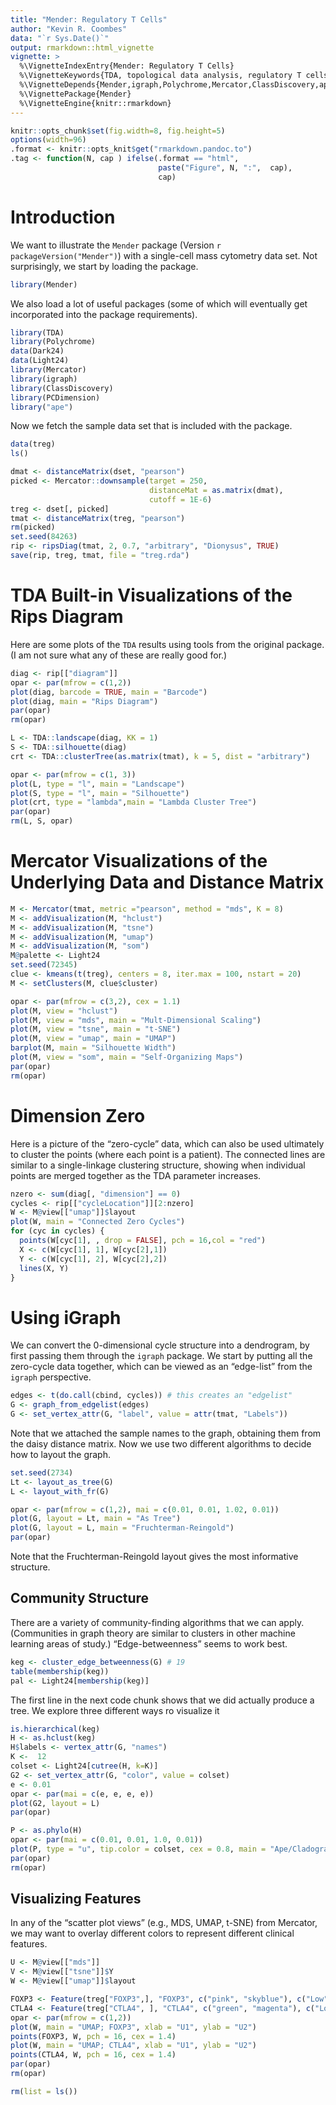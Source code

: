 ---
title: "Mender: Regulatory T Cells"
author: "Kevin R. Coombes"
data: "`r Sys.Date()`"
output: rmarkdown::html_vignette
vignette: >
  %\VignetteIndexEntry{Mender: Regulatory T Cells}
  %\VignetteKeywords{TDA, topological data analysis, regulatory T cells}
  %\VignetteDepends{Mender,igraph,Polychrome,Mercator,ClassDiscovery,ape}
  %\VignettePackage{Mender}
  %\VignetteEngine{knitr::rmarkdown}
---

```{r opts, echo=FALSE}
knitr::opts_chunk$set(fig.width=8, fig.height=5)
options(width=96)
.format <- knitr::opts_knit$get("rmarkdown.pandoc.to")
.tag <- function(N, cap ) ifelse(.format == "html",
                                 paste("Figure", N, ":",  cap),
                                 cap)
```
# Introduction
We want to illustrate the `Mender` package (Version `r packageVersion("Mender")`)
with a single-cell mass cytometry data set. Not surprisingly, we start by loading the package.
```{r Mender}
library(Mender)
```
We also load a lot of useful packages (some of which will eventually get incorporated
into the package requirements).
```{r libpack}
library(TDA)
library(Polychrome)
data(Dark24)
data(Light24)
library(Mercator)
library(igraph)
library(ClassDiscovery)
library(PCDimension)
library("ape")
```
Now we fetch the sample data set that is included with the package.
```{r CLL}
data(treg)
ls()
```

```{r echo=FALSE, eval = FALSE}
dmat <- distanceMatrix(dset, "pearson")
picked <- Mercator::downsample(target = 250, 
                               distanceMat = as.matrix(dmat),
                               cutoff = 1E-6)
treg <- dset[, picked]
tmat <- distanceMatrix(treg, "pearson")
rm(picked)
set.seed(84263)
rip <- ripsDiag(tmat, 2, 0.7, "arbitrary", "Dionysus", TRUE)
save(rip, treg, tmat, file = "treg.rda")
```

# TDA Built-in Visualizations of the Rips Diagram
Here are some plots of the `TDA` results using tools from the original package.
(I am not sure what any of these are really good for.)
```{r fig01, fig.width = 9, fig.cap = .tag(1, "The Rips barcode diagram from TDA.")}
diag <- rip[["diagram"]]
opar <- par(mfrow = c(1,2))
plot(diag, barcode = TRUE, main = "Barcode")
plot(diag, main = "Rips Diagram")
par(opar)
rm(opar)
```

```{r fig02, fig.width = 12, fig.cap = .tag(2, "Landscape, silhouette, and lambda-cluster plots of the Rips diagram, from TDA.")}
L <- TDA::landscape(diag, KK = 1)
S <- TDA::silhouette(diag)
crt <- TDA::clusterTree(as.matrix(tmat), k = 5, dist = "arbitrary")

opar <- par(mfrow = c(1, 3))
plot(L, type = "l", main = "Landscape")
plot(S, type = "l", main = "Silhouette")
plot(crt, type = "lambda",main = "Lambda Cluster Tree")
par(opar)
rm(L, S, opar)
```

# Mercator Visualizations of the Underlying Data and Distance Matrix
```{r Mercator}
M <- Mercator(tmat, metric ="pearson", method = "mds", K = 8)
M <- addVisualization(M, "hclust")
M <- addVisualization(M, "tsne")
M <- addVisualization(M, "umap")
M <- addVisualization(M, "som")
M@palette <- Light24
set.seed(72345)
clue <- kmeans(t(treg), centers = 8, iter.max = 100, nstart = 20)
M <- setClusters(M, clue$cluster)
```

```{r fig03, fig.width = 9, fig.height = 12, fig.cap = .tag(3, "Mercator Visualizations of the distance matrix.")}
opar <- par(mfrow = c(3,2), cex = 1.1)
plot(M, view = "hclust")
plot(M, view = "mds", main = "Mult-Dimensional Scaling")
plot(M, view = "tsne", main = "t-SNE")
plot(M, view = "umap", main = "UMAP")
barplot(M, main = "Silhouette Width")
plot(M, view = "som", main = "Self-Organizing Maps")
par(opar)
rm(opar)
```

# Dimension Zero
Here is a picture of the "zero-cycle" data, which can also be used ultimately to cluster
the points (where each point is a patient). The connected lines are similar to a
single-linkage clustering structure, showing when individual points are merged together
as the TDA parameter increases.
```{r fig04, fig.cap = .tag(4, "Hierarchical connections between zero cycles.")}
nzero <- sum(diag[, "dimension"] == 0)
cycles <- rip[["cycleLocation"]][2:nzero]
W <- M@view[["umap"]]$layout
plot(W, main = "Connected Zero Cycles")
for (cyc in cycles) {
  points(W[cyc[1], , drop = FALSE], pch = 16,col = "red")
  X <- c(W[cyc[1], 1], W[cyc[2],1])
  Y <- c(W[cyc[1], 2], W[cyc[2],2])
  lines(X, Y)
}
```

# Using iGraph
We can convert the 0-dimensional cycle structure into a dendrogram, by first passing them
through the `igraph` package. We start by putting all the zero-cycle data together, which
can be viewed as an "edge-list" from the `igraph` perspective.
```{r igraph}
edges <- t(do.call(cbind, cycles)) # this creates an "edgelist"
G <- graph_from_edgelist(edges)
G <- set_vertex_attr(G, "label", value = attr(tmat, "Labels"))
```
Note that we attached the sample names to the graph, obtaining them from the daisy
distance matrix. Now we use two different algorithms to decide how to layout the graph.
```{r layouts}
set.seed(2734)
Lt <- layout_as_tree(G)
L <- layout_with_fr(G)
```


```{r fig05, fig.cap = .tag(5, "Two igraph depictions of the zero cycle structure."), fig.width = 10}
opar <- par(mfrow = c(1,2), mai = c(0.01, 0.01, 1.02, 0.01))
plot(G, layout = Lt, main = "As Tree")
plot(G, layout = L, main = "Fruchterman-Reingold")
par(opar)
```
Note that the Fruchterman-Reingold layout gives the most informative structure.

## Community Structure
There are a variety of community-finding algorithms that we can apply. (Communities
in graph theory are similar to clusters in other machine learning areas of study.)
"Edge-betweenness" seems  to work best.
```{r keg}
keg <- cluster_edge_betweenness(G) # 19
table(membership(keg)) 
pal <- Light24[membership(keg)]
```

The first line in the next code chunk shows that we did actually produce a tree.
We explore three different ways ro visualize it
```{r fig06, fig.width = 6, fig.height = 6, fig.cap = .tag(6, "Community structure, simplified.")}
is.hierarchical(keg)
H <- as.hclust(keg)
H$labels <- vertex_attr(G, "names")
K <-  12
colset <- Light24[cutree(H, k=K)]
G2 <- set_vertex_attr(G, "color", value = colset)
e <- 0.01
opar <- par(mai = c(e, e, e, e))
plot(G2, layout = L)
par(opar)
```

```{r fig08, fig.width=7, fig.height = 7, fig.cap = .tag(8, "Cladogram realization, from the ape package.")}
P <- as.phylo(H)
opar <- par(mai = c(0.01, 0.01, 1.0, 0.01))
plot(P, type = "u", tip.color = colset, cex = 0.8, main = "Ape/Cladogram")
par(opar)
rm(opar)
```


## Visualizing Features
In any of the "scatter plot views" (e.g., MDS, UMAP, t-SNE) from Mercator, we may want to
overlay different colors to represent different clinical features.
```{r views}
U <- M@view[["mds"]]
V <- M@view[["tsne"]]$Y
W <- M@view[["umap"]]$layout
```

```{r fig10, fig.width = 9, fig.cap = .tag(10, "UMAP visualizations with clinical features.")}
FOXP3 <- Feature(treg["FOXP3",], "FOXP3", c("pink", "skyblue"), c("Low", "High"))
CTLA4 <- Feature(treg["CTLA4", ], "CTLA4", c("green", "magenta"), c("Low", "High"))
opar <- par(mfrow = c(1,2))
plot(W, main = "UMAP; FOXP3", xlab = "U1", ylab = "U2")
points(FOXP3, W, pch = 16, cex = 1.4)
plot(W, main = "UMAP; CTLA4", xlab = "U1", ylab = "U2")
points(CTLA4, W, pch = 16, cex = 1.4)
par(opar)
rm(opar)
```


```{r cleanup}
rm(list = ls())
```